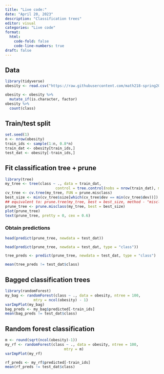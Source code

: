 ```yaml
---
title: "Live code:"
date: "April 20, 2023"
description: "Classification trees"
editor: visual
categories: "Live code"
format:
  html: 
    code-fold: false
    code-line-numbers: true
draft: false
---
```


## Data

```r
library(tidyverse)
obesity <- read.csv("https://raw.githubusercontent.com/math218-spring2023/class-data/main/obesity.csv")

obesity <- obesity %>%
  mutate_if(is.character, factor)
obesity %>%
  count(class)
```

## Train/test split

```r
set.seed(1)
n <- nrow(obesity)
train_ids <- sample(1:n, 0.8*n)
train_dat <- obesity[train_ids,]
test_dat <- obesity[-train_ids,]
```

## Fit classification tree + prune

```r
library(tree)
my_tree <- tree(class ~ ., data = train_dat,
                       control = tree.control(nobs = nrow(train_dat), minsize = 2))
cv_tree <- cv.tree(my_tree, FUN = prune.misclass)
best_size <- min(cv_tree$size[which(cv_tree$dev == min(cv_tree$dev))])
## equivalent to: prune.tree(my_tree, best = best_size, method - "misclass")
prune_tree <- prune.misclass(my_tree, best = best_size)
plot(prune_tree)
text(prune_tree, pretty = 0, cex = 0.6)
```

### Obtain predictions

```r
head(predict(prune_tree, newdata = test_dat))

head(predict(prune_tree, newdata = test_dat, type = "class"))

tree_preds <- predict(prune_tree, newdata = test_dat, type = "class")

mean(tree_preds != test_dat$class)
```

## Bagged classification trees

```r
library(randomForest)
my_bag <- randomForest(class ~ ., data = obesity, ntree = 100,
             mtry = ncol(obesity) - 1)
varImpPlot(my_bag)
bag_preds <- my_bag$predicted[-train_ids]
mean(bag_preds != test_dat$class)
```

## Random forest classification

```r
m <- round(sqrt(ncol(obesity)-1))
my_rf <- randomForest(class ~ ., data = obesity, ntree = 100,
                           mtry = m)
varImpPlot(my_rf)

rf_preds <- my_rf$predicted[-train_ids]
mean(rf_preds != test_dat$class)
```
